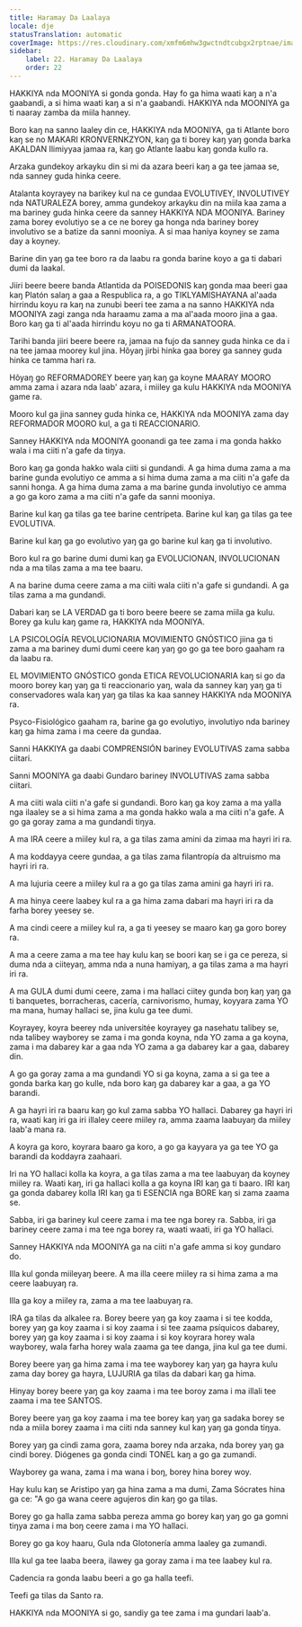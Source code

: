 ```yaml
---
title: Haramay Da Laalaya
locale: dje
statusTranslation: automatic
coverImage: https://res.cloudinary.com/xmfm6mhw3gwctndtcubgx2rptnae/image/upload/v1740337243/small_cover_educacion_fundamental_a051170f1c.webp
sidebar:
    label: 22. Haramay Da Laalaya
    order: 22
---
```

HAKKIYA nda MOONIYA si gonda gonda. Hay fo ga hima waati kaŋ a n'a gaabandi, a si hima waati kaŋ a si n'a gaabandi. HAKKIYA nda MOONIYA ga ti naaray zamba da miila hanney.

Boro kaŋ na sanno laaley din ce, HAKKIYA nda MOONIYA, ga ti Atlante boro kaŋ se no MAKARI KRONVERNKZYON, kaŋ ga ti borey kaŋ yaŋ gonda barka AKALDAN Ilimiyyaa jamaa ra, kaŋ go Atlante laabu kaŋ gonda kullo ra.

Arzaka gundekoy arkayku din si mi da azara beeri kaŋ a ga tee jamaa se, nda sanney guda hinka ceere.

Atalanta koyrayey na barikey kul na ce gundaa EVOLUTIVEY, INVOLUTIVEY nda NATURALEZA borey, amma gundekoy arkayku din na miila kaa zama a ma bariney guda hinka ceere da sanney HAKKIYA NDA MOONIYA. Bariney zama borey evolutiyo se a ce ne borey ga honga nda bariney borey involutivo se a batize da sanni mooniya. A si maa haniya koyney se zama day a koyney.

Barine din yaŋ ga tee boro ra da laabu ra gonda barine koyo a ga ti dabari dumi da laakal.

Jiiri beere beere banda Atlantida da POISEDONIS kaŋ gonda maa beeri gaa kaŋ Platón salaŋ a gaa a Respublica ra, a go TIKLYAMISHAYANA al'aada hirrindu koyu ra kaŋ na zunubi beeri tee zama a na sanno HAKKIYA nda MOONIYA zagi zanga nda haraamu zama a ma al'aada mooro jina a gaa. Boro kaŋ ga ti al'aada hirrindu koyu no ga ti ARMANATOORA.

Tarihi banda jiiri beere beere ra, jamaa na fujo da sanney guda hinka ce da i na tee jamaa moorey kul jina. Hõyaŋ jirbi hinka gaa borey ga sanney guda hinka ce tamma hari ra.

Hõyaŋ go REFORMADOREY beere yaŋ kaŋ ga koyne MAARAY MOORO amma zama i azara nda laab' azara, i miiley ga kulu HAKKIYA nda MOONIYA game ra.

Mooro kul ga jina sanney guda hinka ce, HAKKIYA nda MOONIYA zama day REFORMADOR MOORO kul, a ga ti REACCIONARIO.

Sanney HAKKIYA nda MOONIYA goonandi ga tee zama i ma gonda hakko wala i ma ciiti n'a gafe da tiŋya.

Boro kaŋ ga gonda hakko wala ciiti si gundandi. A ga hima duma zama a ma barine gunda evolutiyo ce amma a si hima duma zama a ma ciiti n'a gafe da sanni honga. A ga hima duma zama a ma barine gunda involutiyo ce amma a go ga koro zama a ma ciiti n'a gafe da sanni mooniya.

Barine kul kaŋ ga tilas ga tee barine centrípeta. Barine kul kaŋ ga tilas ga tee EVOLUTIVA.

Barine kul kaŋ ga go evolutivo yaŋ ga go barine kul kaŋ ga ti involutivo.

Boro kul ra go barine dumi dumi kaŋ ga EVOLUCIONAN, INVOLUCIONAN nda a ma tilas zama a ma tee baaru.

A na barine duma ceere zama a ma ciiti wala ciiti n'a gafe si gundandi. A ga tilas zama a ma gundandi.

Dabari kaŋ se LA VERDAD ga ti boro beere beere se zama miila ga kulu. Borey ga kulu kaŋ game ra, HAKKIYA nda MOONIYA.

LA PSICOLOGÍA REVOLUCIONARIA MOVIMIENTO GNÓSTICO jiina ga ti zama a ma bariney dumi dumi ceere kaŋ yaŋ go go ga tee boro gaaham ra da laabu ra.

EL MOVIMIENTO GNÓSTICO gonda ETICA REVOLUCIONARIA kaŋ si go da mooro borey kaŋ yaŋ ga ti reaccionario yaŋ, wala da sanney kaŋ yaŋ ga ti conservadores wala kaŋ yaŋ ga tilas ka kaa sanney HAKKIYA nda MOONIYA ra.

Psyco-Fisiológico gaaham ra, barine ga go evolutiyo, involutiyo nda bariney kaŋ ga hima zama i ma ceere da gundaa.

Sanni HAKKIYA ga daabi COMPRENSIÓN bariney EVOLUTIVAS zama sabba ciitari.

Sanni MOONIYA ga daabi Gundaro bariney INVOLUTIVAS zama sabba ciitari.

A ma ciiti wala ciiti n'a gafe si gundandi. Boro kaŋ ga koy zama a ma yalla nga ilaaley se a si hima zama a ma gonda hakko wala a ma ciiti n'a gafe. A go ga goray zama a ma gundandi tiŋya.

A ma IRA ceere a miiley kul ra, a ga tilas zama amini da zimaa ma hayri iri ra.

A ma koddayya ceere gundaa, a ga tilas zama filantropía da altruismo ma hayri iri ra.

A ma lujuria ceere a miiley kul ra a go ga tilas zama amini ga hayri iri ra.

A ma hinya ceere laabey kul ra a ga hima zama dabari ma hayri iri ra da farha borey yeesey se.

A ma cindi ceere a miiley kul ra, a ga ti yeesey se maaro kaŋ ga goro borey ra.

A ma a ceere zama a ma tee hay kulu kaŋ se boori kaŋ se i ga ce pereza, si duma nda a ciiteyaŋ, amma nda a nuna hamiyaŋ, a ga tilas zama a ma hayri iri ra.

A ma GULA dumi dumi ceere, zama i ma hallaci ciitey gunda boŋ kaŋ yaŋ ga ti banquetes, borracheras, cacería, carnivorismo, humay, koyyara zama YO ma mana, humay hallaci se, jina kulu ga tee dumi.

Koyrayey, koyra beerey nda universitée koyrayey ga nasehatu talibey se, nda talibey wayborey se zama i ma gonda koyna, nda YO zama a ga koyna, zama i ma dabarey kar a gaa nda YO zama a ga dabarey kar a gaa, dabarey din.

A go ga goray zama a ma gundandi YO si ga koyna, zama a si ga tee a gonda barka kaŋ go kulle, nda boro kaŋ ga dabarey kar a gaa, a ga YO barandi.

A ga hayri iri ra baaru kaŋ go kul zama sabba YO hallaci. Dabarey ga hayri iri ra, waati kaŋ iri ga iri illaley ceere miiley ra, amma zaama laabuyaŋ da miiley laab'a mana ra.

A koyra ga koro, koyrara baaro ga koro, a go ga kayyara ya ga tee YO ga barandi da koddayra zaahaari.

Iri na YO hallaci kolla ka koyra, a ga tilas zama a ma tee laabuyaŋ da koyney miiley ra. Waati kaŋ, iri ga hallaci kolla a ga koyna IRI kaŋ ga ti baaro. IRI kaŋ ga gonda dabarey kolla IRI kaŋ ga ti ESENCIA nga BORE kaŋ si zama zaama se.

Sabba, iri ga bariney kul ceere zama i ma tee nga borey ra. Sabba, iri ga bariney ceere zama i ma tee nga borey ra, waati waati, iri ga YO hallaci.

Sanney HAKKIYA nda MOONIYA ga na ciiti n'a gafe amma si koy gundaro do.

Illa kul gonda miileyaŋ beere. A ma illa ceere miiley ra si hima zama a ma ceere laabuyaŋ ra.

Illa ga koy a miiley ra, zama a ma tee laabuyaŋ ra.

IRA ga tilas da alkalee ra. Borey beere yaŋ ga koy zaama i si tee kodda, borey yaŋ ga koy zaama i si koy zaama i si tee zaama psíquicos dabarey, borey yaŋ ga koy zaama i si koy zaama i si koy koyrara horey wala wayborey, wala farha horey wala zaama ga tee danga, jina kul ga tee dumi.

Borey beere yaŋ ga hima zama i ma tee wayborey kaŋ yaŋ ga hayra kulu zama day borey ga hayra, LUJURIA ga tilas da dabari kaŋ ga hima.

Hinyay borey beere yaŋ ga koy zaama i ma tee boroy zama i ma illali tee zaama i ma tee SANTOS.

Borey beere yaŋ ga koy zaama i ma tee borey kaŋ yaŋ ga sadaka borey se nda a miila borey zaama i ma ciiti nda sanney kul kaŋ yaŋ ga gonda tiŋya.

Borey yaŋ ga cindi zama gora, zaama borey nda arzaka, nda borey yaŋ ga cindi borey. Diógenes ga gonda cindi TONEL kaŋ a go ga zumandi.

Wayborey ga wana, zama i ma wana i boŋ, borey hina borey woy.

Hay kulu kaŋ se Aristipo yaŋ ga hina zama a ma dumi, Zama Sócrates hina ga ce: "A go ga wana ceere agujeros din kaŋ go ga tilas.

Borey go ga halla zama sabba pereza amma go borey kaŋ yaŋ go ga gomni tiŋya zama i ma boŋ ceere zama i ma YO hallaci.

Borey go ga koy haaru, Gula nda Glotonería amma laaley ga zumandi.

Illa kul ga tee laaba beera, ilawey ga goray zama i ma tee laabey kul ra.

Cadencia ra gonda laabu beeri a go ga halla teefi.

Teefi ga tilas da Santo ra.

HAKKIYA nda MOONIYA si go, sandiy ga tee zama i ma gundari laab'a.

